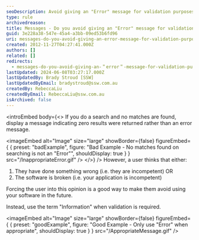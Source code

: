 ```yaml
---
seoDescription: Avoid giving an "Error" message for validation purposes and instead provide informative messages to users.
type: rule
archivedreason:
title: Messages - Do you avoid giving an "Error" message for validation purposes?
guid: 3e228a38-547e-45a4-a3bb-09ed53b6fd96
uri: messages-do-you-avoid-giving-an-error-message-for-validation-purposes
created: 2012-11-27T04:27:41.000Z
authors: []
related: []
redirects:
  - messages-do-you-avoid-giving-an-＂error＂-message-for-validation-purposes
lastUpdated: 2024-06-08T03:27:17.000Z
lastUpdatedBy: Brady Stroud [SSW]
lastUpdatedByEmail: bradystroud@ssw.com.au
createdBy: RebeccaLiu
createdByEmail: RebeccaLiu@ssw.com.au
isArchived: false
---
```


<introEmbed
  body={<>
If you do a search and no matches are found, display a message indicating zero results were returned rather than an error message.

<imageEmbed
  alt="Image"
  size="large"
  showBorder={false}
  figureEmbed={ {
    preset: "badExample",
    figure: "Bad Example - No matches found on searching is not an \"Error\"",
    shouldDisplay: true
  } }
  src="/InappropriateError.gif"
/>
  </>}
/>
However, a user thinks that either:

1. They have done something wrong (i.e. they are incompetent) OR
2. The software is broken (i.e. your application is incompetent)

Forcing the user into this opinion is a good way to make them avoid using your software in the future.

Instead, use the term "Information" when validation is required.

<imageEmbed
  alt="Image"
  size="large"
  showBorder={false}
  figureEmbed={ {
    preset: "goodExample",
    figure: "Good Example - Only use \"Error\" when appropriate",
    shouldDisplay: true
  } }
  src="/AppropriateMessage.gif"
/>

